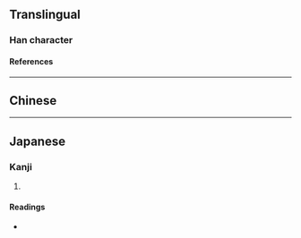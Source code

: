 {{character info}}
==Translingual==

===Han character===
{{Han char|rn=30|rad=口|as=14|sn=17|four=63061|canj=RJCA|ids=⿰口窨}}

====References====
{{Han ref|kx=0211.200|dkj=04442|dj=0434.150|hdz=10697.170|uh=567E}}

----

==Chinese==
{{zh-see|喑|v}}

----

==Japanese==

===Kanji===
{{ja-kanji|grade=|rs=口14}}

# {{rfdef|ja|sort=口14}}

====Readings====
* {{ja-readings|on=[[いん]] (in)|kun=}}